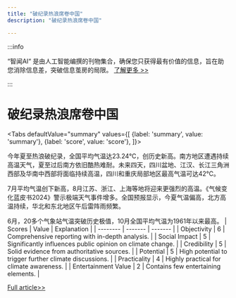 ```yaml
---
title: "破纪录热浪席卷中国"
description: "破纪录热浪席卷中国"

---
```



:::info

“智闻AI“ 是由人工智能编撰的刊物集合，确保您只获得最有价值的信息，旨在助您消除信息差，突破信息茧房的局限。  [了解更多 >>](/)

:::

# 破纪录热浪席卷中国


<Tabs
	defaultValue="summary"
	values={[
	{label: 'summary', value: 'summary'},
	{label: 'score', value: 'score'},
]}>
<TabItem value="summary">


今年夏至热浪破纪录，全国平均气温达23.24℃，创历史新高。南方地区遭遇持续高温天气，夏至过后南方依旧酷热难耐。未来四天，四川盆地、江汉、长江三角洲西部及华南中西部将面临持续高温，四川和重庆局部地区最高气温可达42℃。

7月平均气温创下新高，8月江苏、浙江、上海等地将迎来更强烈的高温。《气候变化蓝皮书2024》警示极端天气事件增多。全国预报显示，今夏气温偏高，北方高温持续，华北和东北地区午后雷阵雨频繁。

6月，20多个气象站气温突破历史极值，10月全国平均气温为1961年以来最高。
</TabItem>
<TabItem value="score">
	| Scores     | Value   | Explanation |
	| -------- | ------- | ------- |
	| Objectivity  | 6    | Comprehensive reporting with in-depth analysis.    |
	| Social Impact | 5     | Significantly influences public opinion on climate change.    |
	| Credibility    | 5    | Solid evidence from authoritative sources.    |
	| Potential    | 5    | High potential to trigger further climate discussions.    |
	| Practicality    | 4    | Highly practical for climate awareness.    |
	| Entertainment Value    | 2    | Contains few entertaining elements.    |
</TabItem>
</Tabs>

[Full article>>](https://readhub.cn/topic/8cIpDVlQE4c)
